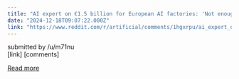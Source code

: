 ```yaml
---
title: "AI expert on €1.5 billion for European AI factories: 'Not enough to compete with US'"
date: "2024-12-18T09:07:22.000Z"
link: "https://www.reddit.com/r/artificial/comments/1hgxrpu/ai_expert_on_15_billion_for_european_ai_factories/"
---
```


submitted by    /u/m71nu  
 [link]   [comments]

[Read more](https://www.reddit.com/r/artificial/comments/1hgxrpu/ai_expert_on_15_billion_for_european_ai_factories/)
